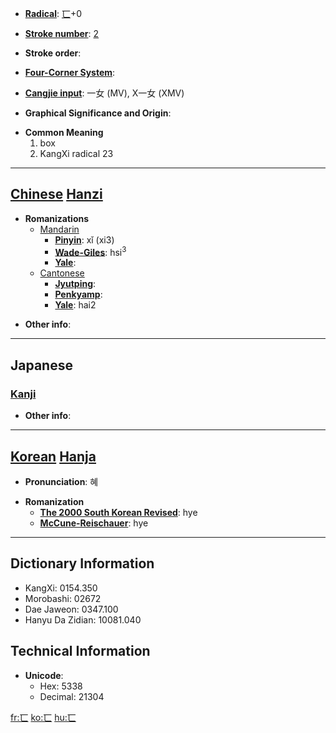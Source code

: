 * '''[[Wiktionary:Chinese radical index| Radical]]''': [[Wiktionary:Chinese radical index 匸|匸]]+0

* '''[[Wiktionary:Chinese total strokes index|Stroke number]]''': [[Wiktionary:Chinese total strokes index 2|2]]

* '''Stroke order''': 

* '''[[Wiktionary:Chinese four corner index|Four-Corner System]]''': 

* '''[[Wiktionary:Chinese Cangjie index|Cangjie input]]''': 一女 (MV), X一女 (XMV)

* '''Graphical Significance and Origin''': 

* '''Common Meaning'''
*#box
*# KangXi radical 23


----

== [[Chinese]] [[Hanzi]] ==

* '''Romanizations'''
** [[Mandarin]]
*** '''[[Pinyin]]''': xǐ (xi3)
*** '''[[Wade-Giles]]''': hsi<sup>3</sup>
*** '''[[Yale]]''': 
**[[Cantonese]]
***'''[[Jyutping]]''':
***'''[[Penkyamp]]''': 
***'''[[Yale]]''': hai2

* '''Other info''': 

----

==Japanese==
===[[Kanji]]===
{{kanji|on readings=[[けい]] (kei)
|kun readings=[[かくす]] (kakusu), [[おおう]] (oou)
}}

* '''Other info''':  

----

== [[Korean]] [[Hanja]] ==

* '''Pronunciation''': 혜

* '''Romanization'''
** '''[[The 2000 South Korean Revised Romanization|The 2000 South Korean Revised]]''': hye
** '''[[McCune-Reischauer]]''': hye

----

== Dictionary Information ==

* KangXi: 0154.350
* Morobashi: 02672
* Dae Jaweon: 0347.100
* Hanyu Da Zidian: 10081.040

== Technical Information ==

* '''Unicode''':
** Hex: 5338
** Decimal: 21304

[[fr:匸]]
[[ko:匸]]
[[hu:匸]]